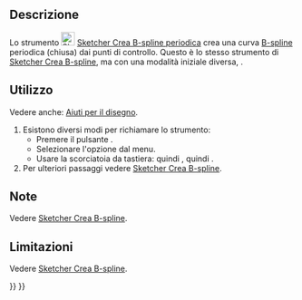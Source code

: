 <languages/>

{{Docnav/it
|[[Sketcher_CreateBSpline/it|B-spline dai punti di controllo]]
|[[Sketcher_CreateBSplineByInterpolation/it|B-spline per i nodi]]
|[[Sketcher_Workbench/it|Sketcher]]
|IconL=Sketcher_CreateBSpline.svg
|IconR=Sketcher_CreateBSplineByInterpolation.svg
|IconC=Workbench_Sketcher.svg
}}

{{GuiCommand/it
|Name=Sketcher CreatePeriodicBSpline
|Name/it=Sketcher Crea B-spline periodica dai punti di controllo
|MenuLocation= Schizzo → Geometrie Sketcher → Crea B-spline periodica
|Workbenches=[[Sketcher_Workbench/it|Sketcher]]
|Shortcut={{KEY|G}} {{KEY|B}} {{KEY|P}}
|Version=0.17
|SeeAlso=[[Sketcher_CreateBSpline/it|Sketcher Crea B-spline]]
}}

<span id="Description"></span>
==Descrizione==

Lo strumento [[Image:Sketcher_CreatePeriodicBSpline.svg|24px]] [[Sketcher_CreatePeriodicBSpline/it|Sketcher Crea B-spline periodica]] crea una curva [[B-Splines/it|B-spline]] periodica (chiusa)  dai punti di controllo. Questo è lo stesso strumento di [[Sketcher_CreateBSpline/it|Sketcher Crea B-spline]], ma con una modalità iniziale diversa, {{Version/it|1.0}}.

<span id="Usage"></span>
==Utilizzo==

Vedere anche: [[Sketcher_Workbench/it#Drawing_aids|Aiuti per il disegno]].

# Esistono diversi modi per richiamare lo strumento:
#* Premere il pulsante {{Button|[[Image:Sketcher_CreatePeriodicBSpline.svg|16px]] [[Sketcher_CreatePeriodicBSpline/it|B-spline periodica dai punti di controllo]]}}.
#* Selezionare l'opzione {{MenuCommand|Schizzo → Geometrie Sketcher → [[Image:Sketcher_CreatePeriodicBSpline.svg|16px]] Crea una B-spline periodica}} dal menu.
#* Usare la scorciatoia da tastiera: {{KEY|G}} quindi {{KEY|B}}, quindi {{KEY|P}}.
# Per ulteriori passaggi vedere [[Sketcher_CreateBSpline/it#Usage|Sketcher Crea B-spline]].

<span id="Notes"></span>
==Note==

Vedere [[Sketcher_CreateBSpline#Notes/it|Sketcher Crea B-spline]].

<span id="Limitations"></span>
==Limitazioni==

Vedere [[Sketcher_CreateBSpline/it#Limitations|Sketcher Crea B-spline]].


<div class="mw-translate-fuzzy">
{{Docnav/it
|[[Sketcher_CreateBSpline/it|B-spline dai punti di controllo]]
|[[Sketcher_CreateBSplineByInterpolation/it|B-spline per i nodi]]
|[[Sketcher_Workbench/it|Sketcher]]
|IconL=Sketcher_CreateBSpline.svg
|IconR=Sketcher_CreateBSplineByInterpolation.svg
|IconC=Workbench_Sketcher.svg
}}
</div>

{{Sketcher_Tools_navi{{#translation:}}}}
{{Userdocnavi{{#translation:}}}}